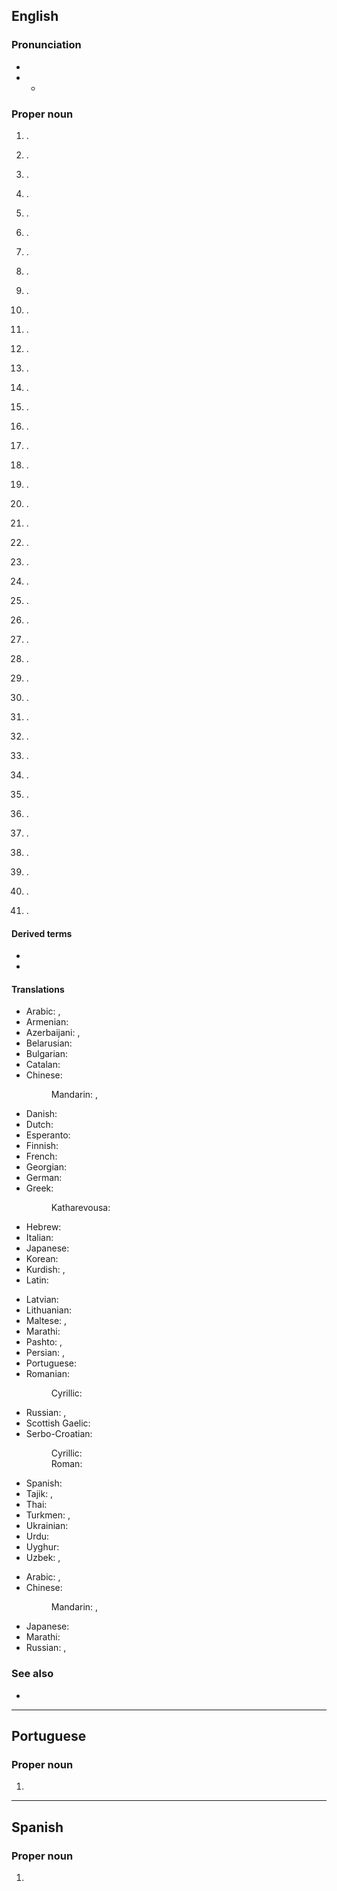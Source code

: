 {{also|George Town}}
{{slim-wikipedia|Georgetown (disambiguation)}}
==English==
{{wikipedia}}

===Pronunciation===
* {{homophones|en|George Town}}
* {{IPA|en|/ˈd͡ʒɔː(ɹ)d͡ʒtaʊn/}}
** {{audio|en|LL-Q1860 (eng)-Vealhurl-Georgetown.wav|Audio (UK)}}

===Proper noun===
{{en-proper noun}}

# {{place|en|capital city|c/Guyana|;|named for {{w|George III of the United Kingdom}}}}.
# {{place|en|city/county seat|co/Williamson County|s/Texas|;|named for landowner {{w|George Washington Glasscock}}}}.
# {{place|en|community|p/Ontario|;|named for Canadian businessman {{w|George Kennedy (businessman)|George Kennedy}}}}.
# {{place|en|city/county seat|co/Scott County|s/Kentucky|;|named for {{w|George Washington}}}}.
# {{place|en|a=A historic|neighborhood|of|city/Washington, D.C.|;|named for {{w|George II of Great Britain}}}}.
# {{place|en|city/county seat|co/Georgetown County|s/South Carolina|;|named for George III}}.
# {{place|en|town|s/Massachusetts}}.
# {{place|en|town/county seat|co/Sussex County|s/Delaware|;|named for Delaware statesman George Mitchell}}.
# {{place|en|village/county seat|co/Brown County|s/Ohio|;|named for the city in Kentucky}}.
# {{place|en|city|s/Illinois|;|perhaps named for landowner George Beckwith, or George Haworth, son of James Haworth, who platted the city}}.
# {{place|en|town|s/Indiana|;|named for George Waltz, who platted the town}}.
# {{place|en|city/county seat|co/Quitman County|s/Georgia|c/US|named for the neighborhood of Washington, D.C.}}.
# {{place|en|suburb|city/Newcastle|s/New South Wales|c/Australia|;|named for landowner George Moate}}.
# {{place|en|CDP|county/Luzerne County|s/Pennsylvania}}.
# {{place|en|town|island/Saint Vincent}}.
# {{place|en|a=A territorial charter|municipality/county seat|co/Clear Creek County|s/Colorado|;|named for founder George Griffith}}.
# {{place|en|town|s/Maine}}.
# {{place|en|CDP|county/Lancaster County|s/Pennsylvania}}.
# {{place|en|town|county/Polk County|s/Wisconsin}}.
# {{place|en|town|s/New York}}.
# {{place|en|CDP|co/El Dorado County|s/California|c/US|;|named for British politician {{w|George Phipps, 2nd Marquess of Normanby}}}}.
# {{place|en|town|p/Prince Edward Island|;|named for George III}}.
# {{place|en|city|s/Idaho|;|named for {{w|George Q. Cannon}}, an early high-ranking Mormon}}.
# {{place|en|capital city|terr/Ascension Island|;|named for George III}}.
# {{place|en|village|s/Louisiana}}.
# {{place|en|town|s/Mississippi}}.
# {{place|en|village|p/Newfoundland and Labrador}}.
# {{place|en|town|s/Queensland|;|named for early gold commissioner Howard St George}}.
# {{place|en|borough|county/Beaver County|s/Pennsylvania}}.
# {{place|en|town|county/Price County|s/Wisconsin}}.
# {{place|en|city|s/Minnesota}}.
# {{place|en|town|s/Arkansas}}.
# {{place|en|town|s/South Australia}}.
# {{place|en|unincorporated community|county/Berkeley County|s/West Virginia}}.
# {{place|en|unincorporated community|county/Lewis County|s/West Virginia}}.
# {{place|en|unincorporated community|county/Marshall County|s/West Virginia}}.
# {{place|en|unincorporated community|county/Monongalia County|s/West Virginia|;|named for early settler George Pratt}}.
# {{place|en|village|s/Alaska|;|named for traders George Hoffman, George Fredericks, and George Morgan}}.
# {{place|en|ghost town|p/Alberta}}.
# {{place|en|suburb|town/Tredegar|cobor/Blaenau Gwent|cc/Wales}} {{q|[[OS]] grid ref SO1408}}.
# {{lb|en|informal}} {{w|Georgetown University}}.

====Derived terms====
* {{l|en|Georgetown County}}
* {{l|en|Georgetowner}}

====Translations====
{{trans-top|capital of Guyana}}
* Arabic: {{t|ar|جُورْجْتَاوْن|m|tr=jurjtawn}}, {{t|ar|جُورْج تَاوْن|m|tr=jurj tawn}}
* Armenian: {{t|hy|Ջորջտաուն}}
* Azerbaijani: {{t|az|Corctaun}}, {{t|az|Ҹорҹтаун}}
* Belarusian: {{t|be|Джорджтаўн}}
* Bulgarian: {{t|bg|Джорджтаун}}
* Catalan: {{t|ca|Georgetown}}
* Chinese:
*: Mandarin: {{t+|cmn|喬治敦}}, {{t+|cmn|乔治敦|tr=Qiáozhìdūn}}
* Danish: {{t|da|Georgetown}}
* Dutch: {{t|nl|Georgetown}}
* Esperanto: {{t|eo|Ĝorĝtaŭno}}
* Finnish: {{t|fi|Georgetown}}
* French: {{t+|fr|Georgetown}}
* Georgian: {{t|ka|ჯორჯტაუნი}}
* German: {{t+|de|Georgetown}}
* Greek: {{t|el|Τζόρτζταουν}}
*: Katharevousa: {{t|el|Τζώρτζταουν}}
* Hebrew: {{t|he|ג׳ורג׳ טאון}}
* Italian: {{t|it|Georgetown}}
* Japanese: {{t|ja|ジョージタウン|tr=Jōjitaun}}
* Korean: {{t|ko|^조지타운}}
* Kurdish: {{t+|ku|جۆرج تاون}}, {{t+|ku|Corctawn}}
* Latin: {{t|la|Georgiopolis}}
{{trans-mid}}
* Latvian: {{t|lv|Džordžtauna}}
* Lithuanian: {{t|lt|Džordžtaunas}}
* Maltese: {{t|mt|Ġorġtawn}}, {{t|mt|Belt ta' Ġorġ}}
* Marathi: {{t|mr|जॉर्जटाउन|n}}
* Pashto: {{t|ps|جورج ټون|tr=jorj ṭaun}}, {{t|ps|جورج ټاون|tr=jorj ṭāūn}}
* Persian: {{t|fa|جورج تاون|tr=jorj tâun}}, {{t|fa|جورج تائون|tr=jorj tâ'un}}
* Portuguese: {{t+|pt|Georgetown}}
* Romanian: {{t+|ro|Georgetown}}
*: Cyrillic: {{t|ro|Ӂеорӂетаун}}
* Russian: {{t+|ru|Джо́рджтаун|m}}, {{t+|ru|Джорджта́ун|m}}
* Scottish Gaelic: {{t|gd|Baile Dheòrsa}}
* Serbo-Croatian:
*: Cyrillic: {{t|sh|Џорџтаун|m}}
*: Roman: {{t|sh|Džordžtaun|m}}
* Spanish: {{t+|es|Georgetown}}
* Tajik: {{t|tg|Ҷорҷтаун}}, {{t|tg|جارجتون}}
* Thai: {{t|th|จอร์จทาวน์|tr=jòttaao}}
* Turkmen: {{t|tk|Джорджтаун}}, {{t|tk|Jorjtaun}}
* Ukrainian: {{t|uk|Джорджтаун}}
* Urdu: {{t|ur|جارج ٹاؤن|tr=jārj ṭāun}}
* Uyghur: {{t|ug|جورجتاۋن}}
* Uzbek: {{t|uz|Джорджтаун}}, {{t|uz|Djordjtaun}}
{{trans-bottom}}

{{trans-top|district of Washington, DC}}
* Arabic: {{t|ar|جُورْجْتَاوْن|m|tr=jurjtawn}}, {{t|ar|جُورْج تَاوْن|m|tr=jurj tawn}}
* Chinese:
*: Mandarin: {{t+|cmn|喬治敦}}, {{t+|cmn|乔治敦|tr=Qiáozhìdūn}}
{{trans-mid}}
* Japanese: {{t|ja|ジョージタウン|tr=Jōjitaun}}
* Marathi: {{t|mr|जॉर्जटाउन}}
* Russian: {{t+|ru|Джо́рджтаун|m}}, {{t+|ru|Джорджта́ун|m}}
{{trans-bottom}}

===See also===
* {{projectlink|wikipedia}}

{{cln|en|eponyms}}
{{c|en|Universities}}

----

==Portuguese==

===Proper noun===
{{pt-proper noun|f}}

# {{place|pt|capital city|c/Guyana|t1=Georgetown}}

----

==Spanish==
{{wikipedia|lang=es}}

===Proper noun===
{{es-proper noun}}

# {{place|es|capital city|c/Guyana|t1=Georgetown}}